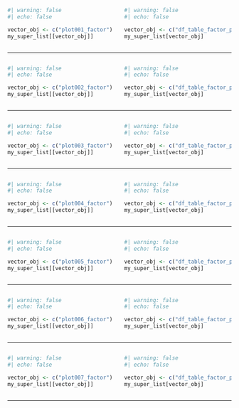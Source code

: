::: {.columns}
::: {.column width="50%"}
```r
#| warning: false
#| echo: false

vector_obj <- c("plot001_factor")
my_super_list[[vector_obj]]
```
:::

::: {.column width="50%"}
```r
#| warning: false
#| echo: false

vector_obj <- c("df_table_factor_plot001")
my_super_list[vector_obj]
```
:::
:::

***



::: {.columns}
::: {.column width="50%"}
```r
#| warning: false
#| echo: false

vector_obj <- c("plot002_factor")
my_super_list[[vector_obj]]
```
:::

::: {.column width="50%"}
```r
#| warning: false
#| echo: false

vector_obj <- c("df_table_factor_plot002")
my_super_list[vector_obj]
```
:::
:::

***

::: {.columns}
::: {.column width="50%"}
```r
#| warning: false
#| echo: false

vector_obj <- c("plot003_factor")
my_super_list[[vector_obj]]
```
:::

::: {.column width="50%"}
```r
#| warning: false
#| echo: false

vector_obj <- c("df_table_factor_plot003")
my_super_list[vector_obj]
```
:::
:::

***

::: {.columns}
::: {.column width="50%"}
```r
#| warning: false
#| echo: false

vector_obj <- c("plot004_factor")
my_super_list[[vector_obj]]
```
:::

::: {.column width="50%"}
```r
#| warning: false
#| echo: false

vector_obj <- c("df_table_factor_plot004")
my_super_list[vector_obj]
```
:::
:::

***

::: {.columns}
::: {.column width="50%"}
```r
#| warning: false
#| echo: false

vector_obj <- c("plot005_factor")
my_super_list[[vector_obj]]
```
:::

::: {.column width="50%"}
```r
#| warning: false
#| echo: false

vector_obj <- c("df_table_factor_plot005")
my_super_list[vector_obj]
```
:::
:::

***

::: {.columns}
::: {.column width="50%"}
```r
#| warning: false
#| echo: false

vector_obj <- c("plot006_factor")
my_super_list[[vector_obj]]
```
:::

::: {.column width="50%"}
```r
#| warning: false
#| echo: false

vector_obj <- c("df_table_factor_plot006")
my_super_list[vector_obj]
```
:::
:::

***

::: {.columns}
::: {.column width="50%"}
```r
#| warning: false
#| echo: false

vector_obj <- c("plot007_factor")
my_super_list[[vector_obj]]
```
:::

::: {.column width="50%"}
```r
#| warning: false
#| echo: false

vector_obj <- c("df_table_factor_plot007")
my_super_list[vector_obj]
```
:::
:::

***


